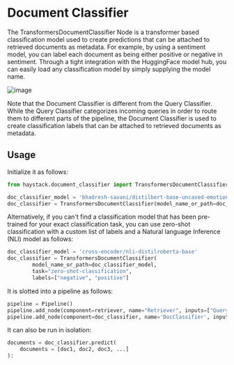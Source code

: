 # Document Classifier

The TransformersDocumentClassifier Node is a transformer based classification model used to create predictions that can be attached to retrieved documents as metadata.
For example, by using a sentiment model, you can label each document as being either positive or negative in sentiment.
Through a tight integration with the HuggingFace model hub, you can easily load any classification model by simply supplying the model name.

![image](/img/classifier.png)

<div className="max-w-xl bg-yellow-light-theme border-l-8 border-yellow-dark-theme px-6 pt-6 pb-4 my-4 rounded-md dark:bg-yellow-900">

Note that the Document Classifier is different from the Query Classifier.
While the Query Classifier categorizes incoming queries in order to route them to different parts of the pipeline,
the Document Classifier is used to create classification labels that can be attached to retrieved documents as metadata.

</div>

## Usage

Initialize it as follows:

``` python
from haystack.document_classifier import TransformersDocumentClassifier

doc_classifier_model = 'bhadresh-savani/distilbert-base-uncased-emotion'
doc_classifier = TransformersDocumentClassifier(model_name_or_path=doc_classifier_model)
```

Alternatively, if you can't find a classification model that has been pre-trained for your exact classification task, you can use zero-shot classification with a custom list of labels and a Natural language Inference (NLI) model as follows:

``` python
doc_classifier_model = 'cross-encoder/nli-distilroberta-base'
doc_classifier = TransformersDocumentClassifier(
        model_name_or_path=doc_classifier_model,
        task="zero-shot-classification",
        labels=["negative", "positive"]
```


It is slotted into a pipeline as follows:

``` python
pipeline = Pipeline()
pipeline.add_node(component=retriever, name="Retriever", inputs=["Query"])
pipeline.add_node(component=doc_classifier, name='DocClassifier', inputs=['Retriever'])
```

It can also be run in isolation:

``` python
documents = doc_classifier.predict(
    documents = [doc1, doc2, doc3, ...]
):
```
